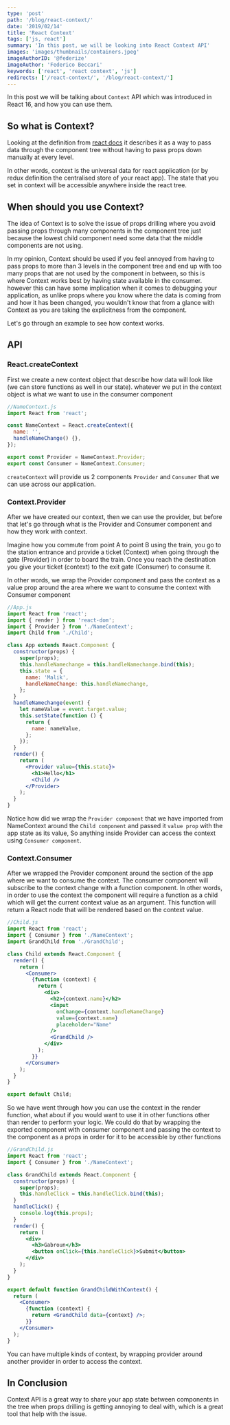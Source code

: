 ```yaml
---
type: 'post'
path: '/blog/react-context/'
date: '2019/02/14'
title: 'React Context'
tags: ['js, react']
summary: 'In this post, we will be looking into React Context API'
images: 'images/thumbnails/containers.jpeg'
imageAuthorID: '@federize'
imageAuthor: 'Federico Beccari'
keywords: ['react', 'react context', 'js']
redirects: ['/react-context/', '/blog/react-context/']
---
```


In this post we will be talking about `Context` API which was introduced in React 16, and how you can use them.

## So what is Context?

Looking at the definition from [react docs](https://reactjs.org/docs/context.html#reactcreatecontext) it describes it as a way to pass data through the component tree without having to pass props down manually at every level.

In other words, context is the universal data for react application (or by redux definition the centralised store of your react app). The state that you set in context will be accessible anywhere inside the react tree.

## When should you use Context?

The idea of Context is to solve the issue of props drilling where you avoid passing props through many components in the component tree just because the lowest child component need some data that the middle components are not using.

In my opinion, Context should be used if you feel annoyed from having to pass props to more than 3 levels in the component tree and end up with too many props that are not used by the component in between, so this is where Context works best by having state available in the consumer. however this can have some implication when it comes to debugging your application, as unlike props where you know where the data is coming from and how it has been changed, you wouldn't know that from a glance with Context as you are taking the explicitness from the component.

Let's go through an example to see how context works.

## API

### React.createContext

First we create a new context object that describe how data will look like (we can store functions as well in our state).
whatever we put in the context object is what we want to use in the consumer component

```javascript
//NameContext.js
import React from 'react';

const NameContext = React.createContext({
  name: '',
  handleNameChange() {},
});

export const Provider = NameContext.Provider;
export const Consumer = NameContext.Consumer;
```

`createContext` will provide us 2 components `Provider` and `Consumer` that we can use across our application.

### Context.Provider

After we have created our context, then we can use the provider, but before that let's go through what is the Provider and Consumer component and how they work with context.

Imagine how you commute from point A to point B using the train, you go to the station entrance and provide a ticket (Context) when going through the gate (Provider) in order to board the train. Once you reach the destination you give your ticket (context) to the exit gate (Consumer) to consume it.

In other words, we wrap the Provider component and pass the context as a value prop around the area where we want to consume the context with Consumer component

```jsx
//App.js
import React from 'react';
import { render } from 'react-dom';
import { Provider } from './NameContext';
import Child from './Child';

class App extends React.Component {
  constructor(props) {
    super(props);
    this.handleNamechange = this.handleNamechange.bind(this);
    this.state = {
      name: 'Malik',
      handleNameChange: this.handleNamechange,
    };
  }
  handleNamechange(event) {
    let nameValue = event.target.value;
    this.setState(function () {
      return {
        name: nameValue,
      };
    });
  }
  render() {
    return (
      <Provider value={this.state}>
        <h1>Hello</h1>
        <Child />
      </Provider>
    );
  }
}
```

Notice how did we wrap the `Provider component` that we have imported from NameContext around the `Child component` and passed it `value prop` with the app state as its value, So anything inside Provider can access the context using `Consumer component`.

### Context.Consumer

After we wrapped the Provider component around the section of the app where we want to consume the context. The consumer component will subscribe to the context change with a function component. In other words, in order to use the context the component will require a function as a child which will get the current context value as an argument. This function will return a React node that will be rendered based on the context value.

```jsx
//Child.js
import React from 'react';
import { Consumer } from './NameContext';
import GrandChild from './GrandChild';

class Child extends React.Component {
  render() {
    return (
      <Consumer>
        {function (context) {
          return (
            <div>
              <h2>{context.name}</h2>
              <input
                onChange={context.handleNameChange}
                value={context.name}
                placeholder="Name"
              />
              <GrandChild />
            </div>
          );
        }}
      </Consumer>
    );
  }
}

export default Child;
```

So we have went through how you can use the context in the render function, what about if you would want to use it in other functions other than render to perform your logic. We could do that by wrapping the exported component with consumer component and passing the context to the component as a props in order for it to be accessible by other functions

```jsx
//GrandChild.js
import React from 'react';
import { Consumer } from './NameContext';

class GrandChild extends React.Component {
  constructor(props) {
    super(props);
    this.handleClick = this.handleClick.bind(this);
  }
  handleClick() {
    console.log(this.props);
  }
  render() {
    return (
      <div>
        <h3>Gabroun</h3>
        <button onClick={this.handleClick}>Submit</button>
      </div>
    );
  }
}

export default function GrandChildWithContext() {
  return (
    <Consumer>
      {function (context) {
        return <GrandChild data={context} />;
      }}
    </Consumer>
  );
}
```

You can have multiple kinds of context, by wrapping provider around another provider in order to access the context.

## In Conclusion

Context API is a great way to share your app state between components in the tree when props drilling is getting annoying to deal with, which is a great tool that help with the issue.
